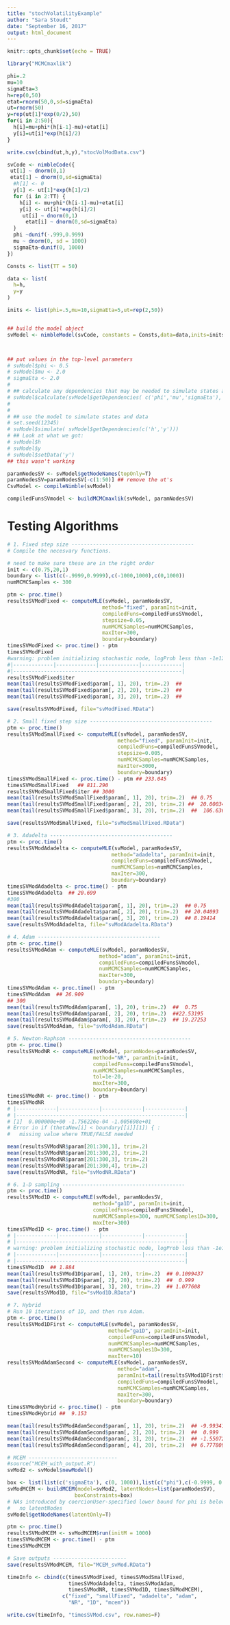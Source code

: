 ```yaml
---
title: "stochVolatilityExample"
author: "Sara Stoudt"
date: "September 16, 2017"
output: html_document
---
```


```r
knitr::opts_chunk$set(echo = TRUE)
```

```r
library("MCMCmaxlik")
```

```r
phi=.2
mu=10
sigmaEta=3
h=rep(0,50)
etat=rnorm(50,0,sd=sigmaEta)
ut=rnorm(50)
y=rep(ut[1]*exp(0/2),50)
for(i in 2:50){
  h[i]=mu+phi*(h[i-1]-mu)+etat[i]
  y[i]=ut[i]*exp(h[i]/2)
}

write.csv(cbind(ut,h,y),"stocVolModData.csv") 
```

```r
svCode <- nimbleCode({
 ut[1] ~ dnorm(0,1)
 etat[1] ~ dnorm(0,sd=sigmaEta)
  #h[1] <- 0
  y[1] <- ut[1]*exp(h[1]/2)
  for (i in 2:TT) {
    h[i] <- mu+phi*(h[i-1]-mu)+etat[i]
    y[i] <- ut[i]*exp(h[i]/2)
     ut[i] ~ dnorm(0,1)
      etat[i] ~ dnorm(0,sd=sigmaEta)
  }
  phi ~dunif(-.999,0.999)
  mu ~ dnorm(0, sd = 1000)
  sigmaEta~dunif(0, 1000)
})

Consts <- list(TT = 50)

data <- list(
  h=h,
  y=y
)

inits <- list(phi=.5,mu=10,sigmaEta=5,ut=rep(2,50))


## build the model object
svModel <- nimbleModel(svCode, constants = Consts,data=data,inits=inits)



## put values in the top-level parameters
# svModel$phi <- 0.5
# svModel$mu <- 2.0
# sigmaEta <- 2.0
# 
# ## calculate any dependencies that may be needed to simulate states and data
# svModel$calculate(svModel$getDependencies( c('phi','mu','sigmaEta'), determOnly = TRUE))
# 
# 
# ## use the model to simulate states and data
# set.seed(12345)
# svModel$simulate( svModel$getDependencies(c('h','y')))
# ## Look at what we got:
# svModel$h
# svModel$y
# svModel$setData('y')
## this wasn't working

paramNodesSV <- svModel$getNodeNames(topOnly=T)
paramNodesSV=paramNodesSV[-c(1:50)] ## remove the ut's
CsvModel <- compileNimble(svModel)
```

```r
compiledFunsSVmodel <- buildMCMCmaxlik(svModel, paramNodesSV)

```


# Testing Algorithms

```r
# 1. Fixed step size ----------------------------------------
# Compile the necesvary functions.

# need to make sure these are in the right order
init <- c(0.75,20,1)
boundary <- list(c(-.9999,0.9999),c(-1000,1000),c(0,1000))
numMCMCSamples <- 300

ptm <- proc.time()
resultsSVModFixed <- computeMLE(svModel, paramNodesSV,
                               method="fixed", paramInit=init,
                               compiledFuns=compiledFunsSVmodel,
                               stepsize=0.05,
                               numMCMCSamples=numMCMCSamples,
                               maxIter=300,
                               boundary=boundary)
timesSVModFixed <- proc.time() - ptm
timesSVModFixed 
#warning: problem initializing stochastic node, logProb less than -1e12
#|-------------|-------------|-------------|-------------|
#|-------------------------------------------------------|
resultsSVModFixed$iter
mean(tail(resultsSVModFixed$param[, 1], 20), trim=.2)  ##  
mean(tail(resultsSVModFixed$param[, 2], 20), trim=.2)  ## 
mean(tail(resultsSVModFixed$param[, 3], 20), trim=.2)  ## 

save(resultsSVModFixed, file="svModFixed.RData")
```

```r
# 2. Small fixed step size ----------------------------------------
ptm <- proc.time()
resultsSVModSmallFixed <- computeMLE(svModel, paramNodesSV,
                                    method="fixed", paramInit=init,
                                    compiledFuns=compiledFunsSVmodel,
                                    stepsize=0.005,
                                    numMCMCSamples=numMCMCSamples,
                                    maxIter=3000,
                                    boundary=boundary)
timesSVModSmallFixed <- proc.time() - ptm ## 233.045 
timesSVModSmallFixed   ## 811.290 
resultsSVModSmallFixed$iter ## 3000
mean(tail(resultsSVModSmallFixed$param[, 1], 20), trim=.2)  ## 0.75
mean(tail(resultsSVModSmallFixed$param[, 2], 20), trim=.2) ##  20.00034
mean(tail(resultsSVModSmallFixed$param[, 3], 20), trim=.2)  ##  106.6361

save(resultsSVModSmallFixed, file="svModSmallFixed.RData")
```

```r
# 3. Adadelta ----------------------------------------
ptm <- proc.time()
resultsSVModAdadelta <- computeMLE(svModel, paramNodesSV,
                                  method="adadelta", paramInit=init,
                                  compiledFuns=compiledFunsSVmodel,
                                  numMCMCSamples=numMCMCSamples,
                                  maxIter=300,
                                  boundary=boundary)
timesSVModAdadelta <- proc.time() - ptm
timesSVModAdadelta  ## 20.699 
#300
mean(tail(resultsSVModAdadelta$param[, 1], 20), trim=.2)  ## 0.75
mean(tail(resultsSVModAdadelta$param[, 2], 20), trim=.2)  ## 20.04093
mean(tail(resultsSVModAdadelta$param[, 3], 20), trim=.2)  ## 8.19414
save(resultsSVModAdadelta, file="svModAdadelta.RData")

```

```r

# 4. Adam ----------------------------------------
ptm <- proc.time()
resultsSVModAdam <- computeMLE(svModel, paramNodesSV,
                              method="adam", paramInit=init,
                              compiledFuns=compiledFunsSVmodel,
                              numMCMCSamples=numMCMCSamples,
                              maxIter=300,
                              boundary=boundary)
timesSVModAdam <- proc.time() - ptm
timesSVModAdam  ## 26.909 
## 300
mean(tail(resultsSVModAdam$param[, 1], 20), trim=.2)  ##  0.75
mean(tail(resultsSVModAdam$param[, 2], 20), trim=.2)  ##22.53195
mean(tail(resultsSVModAdam$param[, 3], 20), trim=.2)  ## 19.27253
save(resultsSVModAdam, file="svModAdam.RData")

```

```r
# 5. Newton-Raphson ----------------------------------------
ptm <- proc.time()
resultsSVModNR <- computeMLE(svModel, paramNodes=paramNodesSV,
                            method="NR", paramInit=init,
                            compiledFuns=compiledFunsSVmodel,
                            numMCMCSamples=numMCMCSamples,
                            tol=1e-20,
                            maxIter=300,
                            boundary=boundary)
timesSVModNR <- proc.time() - ptm
timesSVModNR 
# |-------------|-------------|-------------|-------------|
# |-------------------------------------------------------|
# [1]  0.000000e+00 -1.756226e-04 -1.005698e+01
# Error in if (thetaNew[i] < boundary[[i]][1]) { : 
#   missing value where TRUE/FALSE needed

mean(resultsSVModNR$param[201:300,1], trim=.2)
mean(resultsSVModNR$param[201:300,2], trim=.2) 
mean(resultsSVModNR$param[201:300,3], trim=.2)
mean(resultsSVModNR$param[201:300,4], trim=.2)
save(resultsSVModNR, file="svModNR.RData")
```

```r
# 6. 1-D sampling ----------------------------------------
ptm <- proc.time()
resultsSVMod1D <- computeMLE(svModel, paramNodesSV,
                            method="ga1D", paramInit=init,
                            compiledFuns=compiledFunsSVmodel,
                            numMCMCSamples=300, numMCMCSamples1D=300, 
                            maxIter=300)
timesSVMod1D <- proc.time() - ptm
# |-------------|-------------|-------------|-------------|
# |-------------------------------------------------------|
# warning: problem initializing stochastic node, logProb less than -1e12
# |-------------|-------------|-------------|-------------|
# |-------------------------------------------------------|
timesSVMod1D  ## 1.884 
mean(tail(resultsSVMod1D$param[, 1], 20), trim=.2)  ## 0.1099437
mean(tail(resultsSVMod1D$param[, 2], 20), trim=.2)  ##  0.999
mean(tail(resultsSVMod1D$param[, 3], 20), trim=.2)  ## 1.077608
save(resultsSVMod1D, file="svMod1D.RData")

```


```r
# 7. Hybrid
# Run 10 iterations of 1D, and then run Adam.
ptm <- proc.time()
resultsSVMod1DFirst <- computeMLE(svModel, paramNodesSV,
                                 method="ga1D", paramInit=init,
                                 compiledFuns=compiledFunsSVmodel,
                                 numMCMCSamples=numMCMCSamples, 
                                 numMCMCSamples1D=300, 
                                 maxIter=10)
resultsSVModAdamSecond <- computeMLE(svModel, paramNodesSV,
                                    method="adam", 
                                    paramInit=tail(resultsSVMod1DFirst$param, 1),
                                    compiledFuns=compiledFunsSVmodel,
                                    numMCMCSamples=numMCMCSamples,
                                    maxIter=300,
                                    boundary=boundary)
timesSVModHybrid <- proc.time() - ptm
timesSVModHybrid ##  9.153 

mean(tail(resultsSVModAdamSecond$param[, 1], 20), trim=.2)  ## -9.993417
mean(tail(resultsSVModAdamSecond$param[, 2], 20), trim=.2)  ##  0.999
mean(tail(resultsSVModAdamSecond$param[, 3], 20), trim=.2)  ## -1.550725
mean(tail(resultsSVModAdamSecond$param[, 4], 20), trim=.2)  ## 6.777809

```

```r
# MCEM -----------------------------
#source("MCEM_with_output.R")
svMod2 <- svModel$newModel()

box <- list(list(c('sigmaEta'), c(0, 1000)),list(c("phi"),c(-0.9999, 0.9999)),list(c("mu"),c(-Inf,Inf)))
svModMCEM <- buildMCEM(model=svMod2, latentNodes=list(paramNodesSV),
                      boxConstraints=box)
# NAs introduced by coercionUser-specified lower bound for phi is below lower bound detected by NIMBLE.  User-specified upper bound for phi is above upper bound detected by NIMBLE.  Error in buildMCEM(model = svMod2, latentNodes = list(paramNodesSV), boxConstraints = box) : 
#   no latentNodes
svModel$getNodeNames(latentOnly=T)

ptm <- proc.time()
resultsSVModMCEM <- svModMCEM$run(initM = 1000) 
timesSVModMCEM <- proc.time() - ptm
timesSVModMCEM 

# Save outputs ------------------------
save(resultsSVModMCEM, file="MCEM_svMod.RData")
```

```r
timeInfo <- cbind(c(timesSVModFixed, timesSVModSmallFixed,
                    timesSVModAdadelta, timesSVModAdam,
                    timesSVModNR, timesSVMod1D, timesSVModMCEM),
                  c("fixed", "smallFixed", "adadelta", "adam",
                    "NR", "1D", "mcem"))

write.csv(timeInfo, "timesSVMod.csv", row.names=F)

```